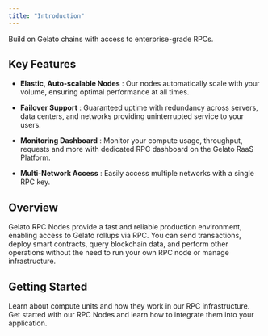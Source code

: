```yaml
---
title: "Introduction"
---
```


Build on Gelato chains with access to enterprise-grade RPCs.

## Key Features

- **Elastic, Auto-scalable Nodes** : Our nodes automatically scale with your volume, ensuring optimal performance at all times.

- **Failover Support** :
Guaranteed uptime with redundancy across servers, data centers, and networks providing uninterrupted service to your users.

- **Monitoring Dashboard** : Monitor your compute usage, throughput, requests and more with dedicated RPC dashboard on the Gelato RaaS Platform.

- **Multi-Network Access** :
Easily access multiple networks with a single RPC key.

## Overview

Gelato RPC Nodes provide a fast and reliable production environment, enabling access to Gelato rollups via RPC. You can send transactions, deploy smart contracts, query blockchain data, and perform other operations without the need to run your own RPC node or manage infrastructure.

## Getting Started

<CardGroup cols={2}>
  <Card
    title="New to RPC Nodes?"
    icon="book"
    href="/RPC-Nodes/compute-units"
  >
    Learn about compute units and how they work in our RPC infrastructure.
  </Card>
  <Card
    title="Already familiar with RPC Nodes?"
    icon="code"
    href="/RPC-Nodes/using-rpc-nodes"
  >
    Get started with our RPC Nodes and learn how to integrate them into your application.
  </Card>
</CardGroup>
